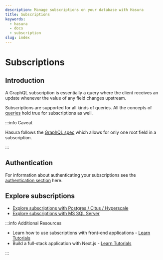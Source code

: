```yaml
---
description: Manage subscriptions on your database with Hasura
title: Subscriptions
keywords:
  - hasura
  - docs
  - subscription
slug: index
---
```



# <Subscriptions /> Subscriptions

## Introduction

A GraphQL subscription is essentially a query where the client receives an update whenever the value of any field
changes upstream.

Subscriptions are supported for all kinds of queries. All the concepts of [queries](/queries/index.mdx) hold true for
subscriptions as well.

:::info Caveat

Hasura follows the [GraphQL spec](https://graphql.github.io/graphql-spec/June2018/#sec-Single-root-field) which allows
for only one root field in a subscription.

:::

## Authentication

For information about authenticating your subscriptions see the [authentication section](/auth/authentication/index.mdx)
here.

## Explore subscriptions

- [Explore subscriptions with Postgres / Citus / Hyperscale](/subscriptions/postgres/index.mdx)
- [Explore subscriptions with MS SQL Server](/subscriptions/ms-sql-server/index.mdx)

:::info Additional Resources

- Learn how to use subscriptions with front-end applications -
  [Learn Tutorials](https://hasura.io/learn/#front-end-tutorials)
- Build a full-stack application with Next.js - [Learn Tutorials](https://hasura.io/learn/#front-end-tutorials)

:::
